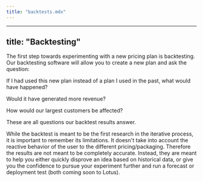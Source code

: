```yaml
---
title: "backtests.mdx"
---
```


---
title: "Backtesting"
---

The first step towards experimenting with a new pricing plan is backtesting. Our backtesting software will allow you to create a new plan and ask the question:

If I had used this new plan instead of a plan I used in the past, what would have happened?

Would it have generated more revenue?

How would our largest customers be affected?

These are all questions our backtest results answer.

While the backtest is meant to be the first research in the iterative process, it is important to remember its limitations. It doesn't take into account the reactive behavior of the user to the different pricing/packaging. Therefore the results are not meant to be completely accurate. Instead, they are meant to help you either quickly disprove an idea based on historical data, or give you the confidence to pursue your experiment further and run a forecast or deployment test (both coming soon to Lotus).
